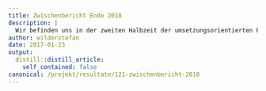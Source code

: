 ```yaml
---
title: Zwischenbericht Ende 2018
description: |
  Wir befinden uns in der zweiten Halbzeit der umsetzungsorientierten Projektphase 2. Bis Ende 2018 konnten bereits einige Projektziele übertroffen werden. Beispielsweise sind schon 315 von total 300 projektierten Klein- und Grossstrukturen umgesetzt worden! Doch es gilt noch andere Ziele zu erreichen und ohnehin ist das Potential vorhanden, mehr zu realisieren als geplant.  Überzeugen Sie sich selbst anhand der  Fakten und Impressionen und wagen sie mit uns den Ausblick auf das Jahr 2019. Download Zwischenbericht 2018  
author: wilderstefan
date: 2017-01-23
output:
  distill::distill_article:
    self_contained: false
canonical: /projekt/resultate/121-zwischenbericht-2018
---
```





<!--http://wieselundco.ch/projekt/resultate/121-zwischenbericht-2018-->
